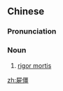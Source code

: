 {{also|尸僵}}
==Chinese==
{{zh-forms|s=尸僵}}

===Pronunciation===
{{zh-pron
|m=shījiāng
|c=si1 goeng1
|cat=n
}}

===Noun===
{{zh-noun}}

# [[rigor mortis]]

[[zh:屍僵]]